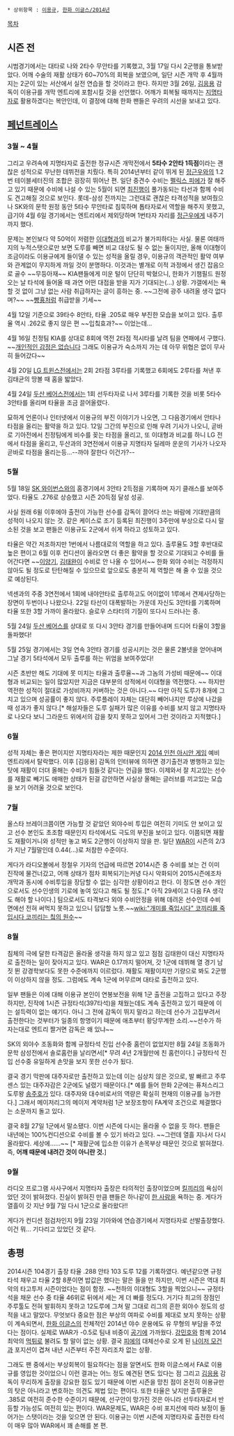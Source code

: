  * 상위항목 : [[이용규]], [[한화 이글스/2014년]]

[[목차]]
== 시즌 전 ==
시범경기에서는 대타로 나와 2타수 무안타를 기록했고, 3월 17일 다시 2군행을 통보받았다. 어깨 수술의 재활 상태가 60~70%의 회복을 보였으며, 일단 시즌 개막 후 4월까지는 2군이 있는 서산에서 실전 연습을 할 것이라고 한다. 하지만 3월 26일, [[김응용]] 감독이 이용규를 개막 엔트리에 포함시킬 것을 선언했다. 어깨가 회복될 때까지는 [[지명타자]]로 활용하겠다는 복안인데, 이 결정에 대해 한화 팬들은 우려의 시선을 보내고 있다.

== [[페넌트레이스]] ==
=== 3월 ~ 4월 ===
그리고 우려속에 지명타자로 출전한 정규시즌 개막전에서 '''5타수 2안타 1득점'''이라는 괜찮은 성적으로 무난한 데뷔전을 치뤘다. 특히 2014년부터 같이 뛰게 된 [[정근우]]와의 1.2번 테이블세터진의 조합은 굉장히 뛰어난 편. 일단 중견수 수비는 [[펠릭스 피에]]가 잘 해주고 있기 때문에 수비에 나설 수 있는 5월이 되면 [[최진행]]이 풀가동되는 타선과 함께 수비도 견고해질 것으로 보인다. 롯데-삼성 전까지는 그런대로 괜찮은 타격성적을 보여줬으나 SK와의 문학 원정 동안 5타수 무안타로 침묵하며 톱타자로서 역할을 해주지 못했고, 급기야 4월 6일 경기에서는 엔트리에서 제외당하며 1번타자 자리를 [[정근우]]에게 내주기까지 했다.

문제는 본인보다 약 50억이 저렴한 [[이대형]]과의 비교가 불가피하다는 사실. 물론 여태까지의 누적스탯으로만 보면 도루를 빼면 비교 대상도 될 수 없는 둘이지만, 올해 이대형이 조금이라도 이용규에게 들이댈 수 있는 성적을 올릴 경우, 이용규의 객관적인 활약 여부와 관계없이 무지하게 까일 것이 분명하다. 이것과는 별개로 이적 과정에서 생긴 잡음으로 골수 ~~무등아재~~ KIA팬들에게 미운 털이 단단히 박혔으니, 한화가 기챔필드 원정오는 날 타석에 들어올 때 과연 어떤 대접을 받을 지가 기대되는(…) 상황. 갸갤에서는 욕할 것 없이 그냥 없는 사람 취급하자는 글이 흥하는 중. ~~그전에 광주 내려올 생각 없다며?~~ ~~[[박재홍(야구)|빵횽]]처럼 취급받을 기세~~ 

4월 12일 기준으로 39타수 8안타, 타율 .205로 매우 부진한 모습을 보이고 있다. 출루율 역시 .262로 좋지 않은 편 ~~입칰효과?~~ 이었는데...

4월 16일 친정팀 KIA를 상대로 8회에 역전 2타점 적시타를 날려 팀을 연패에서 구했다. ~~[[개인적인 감정은 없습니다]] 그래도 이용규가 숙소까지 가는 데 아무 위협은 없이 무사히 들어갔다~~

4월 20일 [[LG 트윈스]]전에서는 2회 2타점 3루타를 기록했고 6회에도 2루타를 쳐낸 후 김태균의 땅볼 때 홈을 밟았다.

4월 24일 [[두산 베어스]]전에서는 1회 선두타자로 나서 3루타를 기록한 것을 비롯 5타수 3안타를 올리며 타율을 조금 끌어올렸다. 

묘하게 언론이나 인터넷에서 이용규의 부진 이야기가 나오면, 그 다음경기에서 안타나 타점을 올리는 활약을 하고 있다. 12일 그간의 부진으로 인해 우려 기사가 나오니, 곧바로 기아전에서 친정팀에게 비수를 꽂는 타점을 올리고, 또 이대형과 비교를 하니 LG 전에서 타점을 올리고, 두산과의 3연전에서 이용규 지명타자 딜레마 운운의 기사가 나오자 곧바로 타점을 올리는등...--까야 잘한다 이건가?-- 

=== 5월 ===
5월 18일 [[SK 와이번스]]와의 홈경기에서 3안타 2득점을 기록하며 자기 클래스를 보여주었다. 타율도 .276로 상승했고 시즌 20득점 달성 성공.

사실 원래 6윌 이후에야 출전이 가능한 선수를 감독이 끌어다 쓰는 바람에 기대만큼의 성적이 나오지 않는 것. 같은 케이스로 조기 등록된 최진행이 3주만에 부상으로 다시 말소된 것을 보고 팬들은 이용규도 2군에서 쉬게 하라고 성토하고 있다.

타율은 약간 저조하지만 1번에서 나름대로의 역할을 하고 있다. 출루율도 3할 후반대로 높은 편이고 6월 이후 컨디션이 올라오면 더 좋은 활약을 할 것으로 기대되고 수비를 들어간다면 ~~[[이양기]], [[김태완]]이 수비로 안 나올 수 있어서~~ 한화 외야 수비는 걱정하지 않아도 될 정도로 탄탄해질 수 있으므로 앞으로도 충분히 제 역할은 해 줄 수 있을 것으로 예상된다.

넥센과의 주중 3연전에서 1회에 내야안타로 출루하고도 어이없이 1루에서 견제사당하는 장면이 두번이나 나왔으나. 22일 타선이 대폭발하는 가운데 자신도 3안타를 기록하며 타율 또한 3할 가까이 올라왔다. 슬로우 스타터의 기질이 또다시 드러나는 중.

5월 24일 [[두산 베어스]]를 상대로 또 다시 3안타 경기를 만들어내며 드디어 타율이 3할을 돌파했다!

5월 25일 경기에서는 3일 연속 3안타 경기를 성공시키는 것은 물론 2볼넷을 얻어내며 그날 경기 5타석에서 모두 출루를 하는 위엄을 보여주었다!

시즌 초반만 해도 기대에 못 미치는 타율과 출루율~~과 그놈의 가성비 때문에~~ 이대형과 비교되는 일이 많았지만 지금은 대부분의 성적에서 이대형을 역전했다. ~~ 하지만 역전한 성적이 절대로 가성비까지 커버하는 것은 아니다.~~ 다만 아직 도루가 8개에 그치고 있으며 성공률이 좋지 않다. 주루플레이 자체는 대단히 빼어나지만 루상에 나갔을 때 성과가 좋지 않다.[* 해설자들은 도루 실패가 많은 이유를 수비를 보지 않고 지명타자로 나오다 보니 그라운드 위에서의 감을 찾지 못하고 있어서 그런 것이라고 지적했다.]

=== 6월 ===
성적 자체는 좋은 편이지만 지명타자라는 제한 때문인지 [[2014 인천 아시안 게임]] 예비 엔트리에서 탈락했다. 이후 [김응용] 감독의 인터뷰에 의하면 경기출전과 병행하고 있는탓에 재활이 더뎌 올해는 수비가 힘들것 같다는 언급을 했다. 이제와서 잘 치고있는 선수를 재활로 빼기도 애매한 상태가 된걸 감안하면 사실상 올해는 글러브를 끼고있는 모습을 보기 어려울 것으로 보인다.

=== 7월 ===
올스타 브레이크쯤이면 가능할 것 같았던 외야수비 투입은 여전히 기미도 안 보이고 있고 선수 본인도 초조함 때문인지 타석에서도 극도의 부진을 보이고 있다. 이쯤되면 재활도 재활이거니와 성적만 놓고 봐도 2군행이 이상하지 않을 판. 일단 [[WAR]]이 시즌의 2/3가 지난 7월말인데 0.44(...)로 처참한 수준이다.

게다가 라디오볼에서 정철우 기자의 언급에 따르면 2014시즌 중 수비를 보는 건 이미 진작에 물건너갔고, 어깨 상태가 점차 회복되기는커녕 다시 악화되어 2015시즌에조차 개막과 동시에 수비투입을 장담할 수 없는 심각한 상황이라고 한다. 이 정도면 선수 개인으로서도 선수인생의 기로에 놓여 있다고 해도 될 정도.[* 아직 29세이고 다음 FA 생각도 해야 할 나이다.] 팀으로서도 타격보다 외야 수비안정을 위해 데려온 선수인데 수비 면에선 전혀 써먹지 못하고 있으니 답답할 노릇.~~[[wiki:"개미를 죽입시다" 코끼리를 죽입시다 코끼리는 칰의 원수]]~~

=== 8월 ===
침체의 극에 달한 타격감은 올라올 생각을 하지 않고 있고 점점 김태완이 대신 지명타자로 출전하는 일이 잦아지고 있다. WAR은 0.17까지 떨어져, 갓 1군에 데뷔해 열 경기 남짓 뛴 강경학보다도 못한 수준에까지 이르렀다. 재활도 재활이지만 기량으로 봐도 2군행이 이상하지 않을 정도. 그럼에도 계속 1군에 머무르며 대타로 출전하고 있다.

일부 팬들은 이에 대해 이용규 본인이 연봉보전을 위해 1군 출전을 고집하고 있다고 주장하지만, 진작에 1시즌 규정타석(397타석)을 채웠는데도 계속 출전하고 있기 때문에 이는 설득력이 없는 얘기다. 아니 그 전에 감독이 뛰지 말라고 하는데 선수가 고집부려서 출전한다는 것부터가 일종의 항명이기 때문에 애초부터 황당무계한 소리.~~선수가 하자는대로 엔트리 짤거면 감독은 왜 있냐~~ 

SK의 외야수 조동화와 함께 규정타석 진입 선수중 홈런이 없었지만 8월 24일 조동화가 문학 삼성전에서 솔로홈런을 날리면서[* 무려 4년 2개월만에 친 홈런이다.] 규정타석 진입 선수중 유일하게 손맛을 보지 못한 선수가 됬다.

결국 경기 막판에 대주자로만 출전하고 있는데 이는 심상치 않은 것으로, 발 빠르고 주루 센스 있는 대주자감은 2군에도 널렸기 때문이다.[* 예를 들어 한화 2군에는 퓨처스리그 도루왕 [[송주호]]가 있다. 대주자와 대수비로서의 역량은 확실히 현재의 이용규를 능가한다.] 그래서 메이저리그의 메이저 계약처럼 1군 보장조항이 FA계약 조건으로 체결했다는 소문까지 돌고 있다.

결국 8월 27일 1군에서 말소됐다. 이번 시즌에 다시는 올라올 수 없을 듯 하다. 팬들은 내년에는 100%컨디션으로 수비를 볼 수 있기 바라고 있다. ~~그런데 열흘 지나서 다시 올라왔다. 세상에......~~ [* 재활군에 입소한 이유가 손목부상 때문인 것으로 밝혀졌다. 즉, '''어깨 때문에 내려간 것이 아니란 것.''']
=== 9월 ===
라디오 프로그램 사사구에서 지명타자 출장은 타의적인 출장이었으며 [[김응용|킬끼리]]의 욕심이었던 것이 밝혀졌다. 진실이 밝혀진 만큼 팬들은 하나같이 [[김응용|한 사람]]을 욕하는 중. 게다가 열흘이 갓 지난 9월 7일 다시 1군으로 올라왔다!!

게다가 컨디션 점검차인지 9월 23일 기아와에 연습경기에서 지명타자로 선발출장했다. 이건 뭐... 기다리고 있었던 것 같다.
== 총평 ==
2014시즌 104경기 출장 타율 .288 안타 103 도루 12를 기록하였다. 예년같으면 규정타석 채우고 타율 2할 8푼이면 밥값은 했다는 말은 들을 만 하지만, 이번 시즌은 역대 최악의 타고투저 시즌이었다는 점이 함정. ~~천하의 이대형도 3할을 찍었으니~~ 규정타석을 채운 선수 중 타율 46위로 뒤에서 세는 게 더 빠를 정도다. 거기다 최고의 장점인 주루툴도 전혀 발휘하지 못하고 12도루에 그쳐 말 그대로 리그의 흔한 외야수 정도의 성적을 내고 말았다. 무엇보다 중요한 점은 부상의 여파로 수비를 제대로 보지 못하는 상황이 계속되면서, [[한화 이글스]]의 전체적인 2014년 야수 운용에도 유 무형의 부담을 주었다는 점이다. 실제로 WAR가 -0.5로 팀내 비중이 [[공기]]에 가까웠다. [[강민호]]와 함께 2014 최악의 [[먹튀]]로 불려도 할 말이 없는 상황. 결국 [[펠릭스 피에|피에]]의 대체선수로 오게 된 [[나이저 모건]]과 포지션이 겹쳐 내년 시즌부터 주전 자리조차 없는 상황.

그래도 팬 중에서는 부상회복이 필요하다는 점을 알면서도 한화 이글스에서 FA로 이용규를 영입한 것이었으니 이런 결과는 어느 정도 예견된 면도 있다는 점 그리고 [[김응용]] 감독이 무리하게 출장을 강요한 점도 있기 때문에 이번 시즌을 망친 점이 온전히 이용규만의 탓은 아니라고 변호하는 의견도 제법 있는 편이다. 또한 타율은 낮지만 출루율은 .385로 여전히 준수한 수준이기 때문에, 선구안이 망가진 것은 아니라 선두타자로서 반등할 가능성도 여전히 있는 편이다. WAR문제도, WAR은 수비 포지션에 따라 보정이 들어가는 스탯이라는 것을 잊으면 안 된다. 이용규는 이번 시즌에 지명타자로 출전한 타석이 매우 많아 WAR에서 꽤 손해를 본 편.

